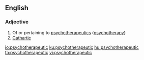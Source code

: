 ==English==

===Adjective===
{{en-adj}}

# Of or pertaining to [[psychotherapeutics]] ([[psychotherapy]])
# [[cathartic|Cathartic]]

[[io:psychotherapeutic]]
[[ku:psychotherapeutic]]
[[hu:psychotherapeutic]]
[[ta:psychotherapeutic]]
[[vi:psychotherapeutic]]